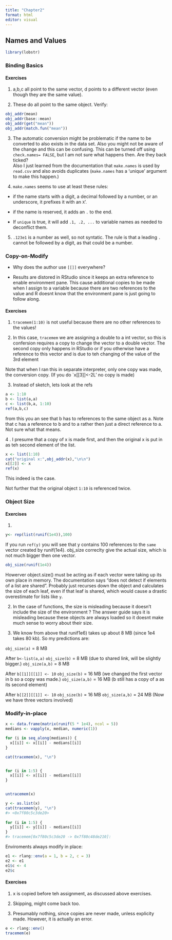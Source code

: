 ```yaml
---
title: "Chapter2"
format: html
editor: visual
---
```


## Names and Values

```r
library(lobstr)
```

###  Binding Basics

#### Exercises

1. a,b,c all point to the same vector, d points to a different vector (even though they are the same value).

2. These do all point to the same object. Verify:

```r
obj_addr(mean)
obj_addr(base::mean)
obj_addr(get("mean"))
obj_addr(match.fun("mean"))

```

3. The automatic conversion might be problematic if the name to be converted to also exists in the data set.  Also you might not be aware of the change and this can be confusing. This can be turned off using `check.names= FALSE`, but I am not sure what happens then. Are they back ticked?  
Also I just learned from the documentation that `make.names` is used by `read.csv` and also  avoids duplicates (`make.names` has a 'unique' argument to make this happen.) 

4.  `make.names` seems to use at least these rules:

- if the name starts with a digit, a decimal followed by a number, or an underscore, it prefixes it with an `X`'. 

- if the name is reserved, it adds an `.` to the end.

-  If `unique` is true, it will add `.1, .2, ...` to variable names as needed to deconflict them.

5. `.123e1` is a number as well, so not syntatic.  The rule is that a leading `.` cannot be followed by a digit, as that could be a number.



### Copy-on-Modify

* Why does the author use `[[]]` everywhere?

* Results are distored in RStudio since it keeps an extra reference to enable environment pane. This cause additional copies to be made when I assign to a variable because there are two references to the value and R doesnt know that the environment pane is just going to follow along.


#### Exercises

1. `tracemem(1:10)` is not useful because there are no other references to the values!

2. In this case, `tracemem` we are assigning a double to a int vector, so this is confersion requires a copy to change the vector to a double vector.  The second copy only happens in RStudio or if you otherwise have a reference to this vector and is due to teh changing of the value of the 3rd element

Note that when I ran this in separate interpreter, only one copy was made, the conversion copy. (If you do `x[[3]]<-2L' no copy is made)

3. Instead of sketch, lets look at the refs

```r
a <- 1:10
b <- list(a,a)
c <- list(b,a, 1:10)
ref(a,b,c)
```


from this you an see that b has to references to the same object as a.  Note that c has a reference to b and to a rather then just a direct reference to a.  Not sure what that means.

4 .  I presume that a copy of x is made first, and then the original x is put in as teh second element of the list.  

```r
x <- list(1:10)
cat("original x:",obj_addr(x),"\n\n")
x[[2]] <- x
ref(x)
```

This indeed is the case.

Not further that the original object `1:10` is referenced twice.

### Object Size

#### Exercises

1.  

```r
y<- rep(list(runif(1e4)),100)
```


If you run `ref(y)` you will see that y contains 100 references to the `same` vector created by runif(1e4).  obj_size correclty give the actual size, which is  not much bigger then one vector. 

```r
obj_size(runif(1e4))
```

Howerver object.size() must be acting as if each vector were taking up its own place in memory. The documentation says "does not detect if elements of a list are shared". Probably just recurses down the object and calculates the size of each leaf, even if that leaf is shared, which would cause a drastic overestimate for lists like `y`.

2.  In the case of functions, the size is misleading because it doesn't include the size of the environment ?  The answer guide says it is misleading because these objects are always loaded so it doesnt make much sense to worry about their size.

3. We know from above that runif1e6) takes up about 8 MB (since 1e4 takes 80 kb).  So my predictions are:

`obj_size(a)` = 8 MB

After `b<-list(a,a)`
`obj_size(b)` = 8 MB (due to shared link, will be slightly bigger.)
`obj_size(a,b)` = 8 MB 

After `b[[1]][[1]] <- 10`
`obj_size(b)` = 16 MB  (we changed the first vector in b so a copy was made.)
`obj_size(a,b)` = 16 MB (b still has a copy of a as its second element)

After `b[[2]][[1]] <- 10`
`obj_size(b)`  = 16 MB
`obj_size(a,b)` = 24 MB (Now we have three vectors involved)

### Modify-in-place

```r
x <- data.frame(matrix(runif(5 * 1e4), ncol = 5))
medians <- vapply(x, median, numeric(1))

for (i in seq_along(medians)) {
  x[[i]] <- x[[i]] - medians[[i]]
}
```

```r
cat(tracemem(x), "\n")


for (i in 1:5) {
  x[[i]] <- x[[i]] - medians[[i]]
}


untracemem(x)
```

```r
y <- as.list(x)
cat(tracemem(y), "\n")
#> <0x7f80c5c3de20>
  
for (i in 1:5) {
  y[[i]] <- y[[i]] - medians[[i]]
}
#> tracemem[0x7f80c5c3de20 -> 0x7f80c48de210]: 
```


Enviroments always modify in place:

```r
e1 <- rlang::env(a = 1, b = 2, c = 3)
e2 <- e1
e1$c <- 4
e2$c
```

#### Exercises

1.  x is copied before teh assignment, as discussed above exercises.

2. Skipping, might come back too.

3.  Presumably nothing, since copies are never made, unless explicity made. However, it is actually an error. 

```r
e <- rlang::env()
tracemem(e)
 
```



